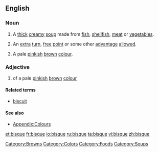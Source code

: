 {{wikipedia}}
==English==

===Noun===
{{en-noun|s|-}}

# A [[thick]] [[creamy]] [[soup]] made from [[fish]], [[shellfish]], [[meat]] or [[vegetable]]s.
# {{sports}} An [[extra]] [[turn]], [[free]] [[point]] or some other [[advantage]] [[allowed]].
# A pale [[pink]]ish [[brown]] [[colour]].
#:{{color panel|FFE4C4}}

===Adjective===
{{en-adj|-}}

# of a pale [[pink]]ish [[brown]] [[colour]]

====Related terms====
*[[biscuit]]

====See also====
* [[Appendix:Colours]]

[[Category:Browns]]
[[Category:Colors]]
[[Category:Foods]]
[[Category:Soups]]

[[et:bisque]]
[[fr:bisque]]
[[io:bisque]]
[[ru:bisque]]
[[ta:bisque]]
[[vi:bisque]]
[[zh:bisque]]